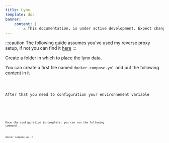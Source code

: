```yaml
---
title: Lynx
template: doc
banner:
    content: |
        ⚠️ This documentation, is under active development. Expect changes!
---
```


:::caution
The following guide assumes you've used my reverse proxy setup, if not you can find it <a href="/tools/nginx-proxy/">here</a>
:::


Create a folder in which to place the lynx data.

You can create a first file named `docker-compose.yml` and put the following content in it


<Code code={content} lang="yml" title="docker-compose.yml" />

After that you need to configuration your environnement variable


<Code code={contentEnv} lang="yml" title="docker-compose.yml" />


<Code code={contentDbEnv} lang="yml" title="docker-compose.yml" />

Once the configuration is complete, you can run the following command

```bash
docker compose up -d
```
